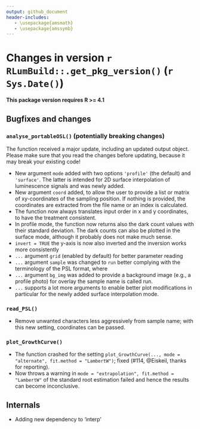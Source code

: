 ```yaml
---
output: github_document
header-includes:
   - \usepackage{amsmath}
   - \usepackage{amssymb}
---
```

<!-- NEWS.md was auto-generated by NEWS.Rmd. Please DO NOT edit by hand!-->

# Changes in version `r RLumBuild::.get_pkg_version()` (`r Sys.Date()`)

**This package version requires R >= 4.1**

## Bugfixes and changes

### `analyse_portableOSL()` (**potentially breaking changes**)
The function received a major update, including an updated output object. Please 
make sure that you read the changes before updating, because it may break your existing code!

* New argument `mode` added with two options `'profile'` (the default) and `'surface'`. The latter is intended for 2D surface interpolation of luminescence signals and was newly added. 
* New argument `coord` added, to allow the user to provide a list or matrix of xy-coordinates of the sampling position. 
If nothing is provided, the coordinates are extracted from the file name or an index is calculated. 
* The function now always translates input order in x and y coordinates, to have the treatment consistent.
* In profile mode, the function now returns also the dark count values with their standard deviation. The dark counts
can also be plotted in the surface mode, although it probably does not make much sense. 
* `invert = TRUE` the y-axis is now also inverted and the inversion works more consistently 
* `...` argument `grid` (enabled by default) for better parameter reading
* `...` argument `sample` was changed to `run` better complying with the terminology of the PSL format, where
* `...` argument `bg_img` was added to provide a background image (e.g., a profile photo) for overlay
the sample name is called run.
* `...` supports a lot more arguments to enable better plot modifications in particular for the newly added
surface interpolation mode. 

### `read_PSL()`
* Remove unwanted characters less aggressively from sample name; with this new setting, coordinates 
can be passed.

### `plot_GrowthCurve()`
* The function crashed for the setting `plot_GrowthCurve(..., mode = "alternate", fit.method = "LambertW")`; fixed (#114, @Eiskeil, thanks for reporting).
* Now throws a warning in `mode = "extrapolation", fit.method = "LambertW"` of the standard root estimation 
failed and hence the results can become inconclusive. 

## Internals
* Adding new dependency to 'interp'

